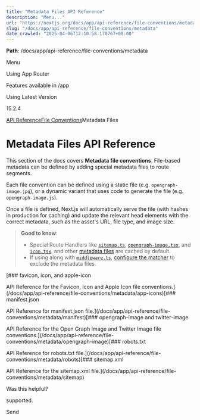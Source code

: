 ---
title: "Metadata Files API Reference"
description: "Menu..."
url: "https://nextjs.org/docs/app/api-reference/file-conventions/metadata"
slug: "/docs/app/api-reference/file-conventions/metadata"
date_crawled: "2025-04-06T12:10:58.170767+00:00"
---

**Path**: /docs/app/api-reference/file-conventions/metadata

Menu

Using App Router

Features available in /app

Using Latest Version

15.2.4

[API Reference](/docs/app/api-reference)[File Conventions](/docs/app/api-reference/file-conventions)Metadata Files

# Metadata Files API Reference

This section of the docs covers **Metadata file conventions**. File-based metadata can be defined by adding special metadata files to route segments.

Each file convention can be defined using a static file (e.g. `opengraph-image.jpg`), or a dynamic variant that uses code to generate the file (e.g. `opengraph-image.js`).

Once a file is defined, Next.js will automatically serve the file (with hashes in production for caching) and update the relevant head elements with the correct metadata, such as the asset's URL, file type, and image size.

> **Good to know**:
>
> * Special Route Handlers like [`sitemap.ts`](/docs/app/api-reference/file-conventions/metadata/sitemap), [`opengraph-image.tsx`](/docs/app/api-reference/file-conventions/metadata/opengraph-image), and [`icon.tsx`](/docs/app/api-reference/file-conventions/metadata/app-icons), and other [metadata files](/docs/app/api-reference/file-conventions/metadata) are cached by default.
> * If using along with [`middleware.ts`](/docs/app/api-reference/file-conventions/middleware), [configure the matcher](/docs/app/building-your-application/routing/middleware#matcher) to exclude the metadata files.

[### favicon, icon, and apple-icon

API Reference for the Favicon, Icon and Apple Icon file conventions.](/docs/app/api-reference/file-conventions/metadata/app-icons)[### manifest.json

API Reference for manifest.json file.](/docs/app/api-reference/file-conventions/metadata/manifest)[### opengraph-image and twitter-image

API Reference for the Open Graph Image and Twitter Image file conventions.](/docs/app/api-reference/file-conventions/metadata/opengraph-image)[### robots.txt

API Reference for robots.txt file.](/docs/app/api-reference/file-conventions/metadata/robots)[### sitemap.xml

API Reference for the sitemap.xml file.](/docs/app/api-reference/file-conventions/metadata/sitemap)

Was this helpful?

supported.

Send